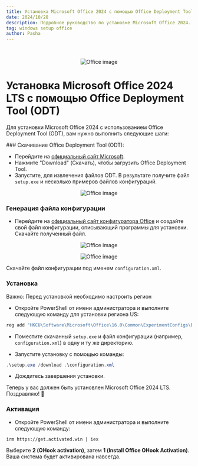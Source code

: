 ```yaml
---
title: Установка Microsoft Office 2024 с помощью Office Deployment Tool (ODT)
date: 2024/10/28
description: Подробное руководство по установке Microsoft Office 2024. Бесплатно с официального сайта Microsoft.
tag: windows setup office
author: Pasha
---
```



<br />
<p align="center" width="100%">
<Image src="/assets/microsoft-office-install-2024/2024.png" alt="Office image" width={800} height={800} />
</p>

# Установка Microsoft Office 2024 LTS с помощью Office Deployment Tool (ODT)

Для установки Microsoft Office 2024 с использованием Office Deployment Tool (ODT), вам нужно выполнить следующие шаги:

<Steps>
### Скачивание Office Deployment Tool (ODT):

-   Перейдите на [официальный сайт Microsoft](https://www.microsoft.com/en-us/download/details.aspx?id=49117).
-   Нажмите "Download" (Скачать), чтобы загрузить Office Deployment Tool.
-   Запустите, для извлечения файлов ODT. В результате получите файл `setup.exe` и несколько примеров файлов конфигураций.

<p align="center" width="100%">
<Image src="/assets/microsoft-office-install-2024/odt.png" alt="Office image" width={800} height={800} />
</p>

### Генерация файла конфигурации

-   Перейдите на [официальный сайт конфигуратора Office](https://config.office.com/deploymentsettings) и создайте свой файл конфигурации, описывающий программы для установки. Скачайте полученный файл.


<p align="center" width="100%">
<Image src="/assets/microsoft-office-install-2024/office-1.png" alt="Office image" width={600} height={400} />
</p>

<p align="center" width="100%">
<Image src="/assets/microsoft-office-install-2024/office-2.png" alt="Office image" width={600} height={400} />
</p>

Скачайте файл конфигурации под именем `configuration.xml`.


### Установка

<Callout type="warning" emoji="⚠️">
Важно: Перед установкой необходимо настроить регион
</Callout>

- Откройте PowerShell от имени администратора и выполните следующую команду для установки региона US:

```powershell
reg add "HKCU\Software\Microsoft\Office\16.0\Common\ExperimentConfigs\Ecs" /v "CountryCode" /t REG_SZ /d "std::wstring|US" /f
```

- Поместите скачанный `setup.exe` и файл конфигурации (например, `configuration.xml`) в одну и ту же директорию.

- Запустите установку с помощью команды:

```powershell
.\setup.exe /download .\configuration.xml
```

- Дождитесь завершения установки.

Теперь у вас должен быть установлен Microsoft Office 2024 LTS. Поздравляю! 🎉

### Активация

- Откройте PowerShell от имени администратора и выполните следующую команду:

`irm https://get.activated.win | iex`

Выберите **2 (OHook activation)**, затем **1 (Install Office OHook Activation)**. 
Ваша система будет активирована навсегда.

</Steps>
